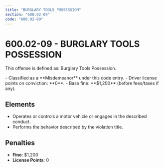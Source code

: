 ```yaml
---
title: "BURGLARY TOOLS POSSESSION"
section: "600.02-09"
code: "600.02-09"
---
```





# 600.02-09 - BURGLARY TOOLS POSSESSION

This offense is defined as: Burglary Tools Possession.

<Aside type="caution" title="Charge Type: Misdemeanor">
- Classified as a **Misdemeanor** under this code entry.
- Driver license points on conviction: **0**.
- Base fine: **$1,200** (before fees/taxes if any).
</Aside>

## Elements
- Operates or controls a motor vehicle or engages in the described conduct.
- Performs the behavior described by the violation title.

## Penalties
- **Fine**: $1,200
- **License Points**: 0
